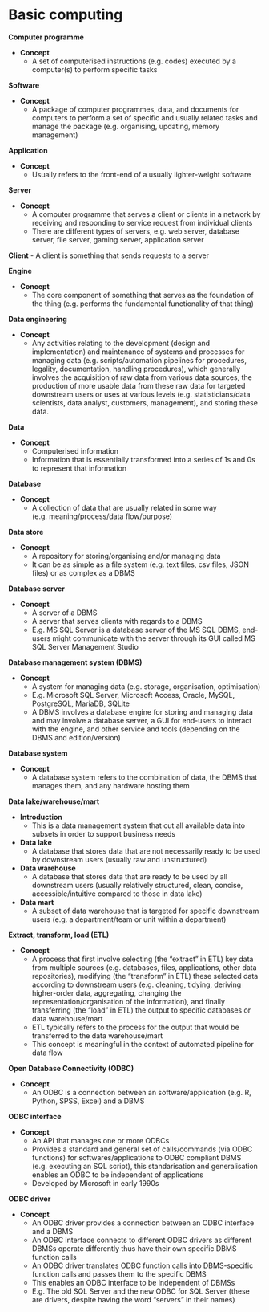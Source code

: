 # Basic computing

**Computer programme**

- **Concept**
  - A set of computerised instructions (e.g. codes) executed by a computer(s) to perform specific tasks
  
**Software**

- **Concept**
  - A package of computer programmes, data, and documents for computers to perform a set of specific and usually related tasks and manage the package (e.g. organising, updating, memory management)
  
  
**Application**

- **Concept**
  - Usually refers to the front-end of a usually lighter-weight software 
  
**Server**

- **Concept**
  - A computer programme that serves a client or clients in a network by receiving and responding to service request from individual clients
  - There are different types of servers, e.g. web server, database server, file server, gaming server, application server 
  
  
  
**Client**
- A client is something that sends requests to a server



**Engine**

- **Concept**
  - The core component of something that serves as the foundation of the thing (e.g. performs the fundamental functionality of that thing) 
  
  
**Data engineering**

- **Concept**
  - Any activities relating to the development (design and implementation) and maintenance of systems and processes for managing data (e.g. scripts/automation pipelines for procedures, legality, documentation, handling procedures), which generally involves the acquisition of raw data from various data sources, the production of more usable data from these raw data for targeted downstream users or uses at various levels (e.g. statisticians/data scientists, data analyst, customers, management), and storing these data.  
  

**Data**

- **Concept**
  - Computerised information
  - Information that is essentially transformed into a series of 1s and 0s to represent that information


**Database**
  
- **Concept**
  - A collection of data that are usually related in some way (e.g. meaning/process/data flow/purpose)
  
  
**Data store**

- **Concept**
  - A repository for storing/organising and/or managing data 
  - It can be as simple as a file system (e.g. text files, csv files, JSON files) or as complex as a DBMS
  
  
**Database server**

- **Concept**
  - A server of a DBMS 
  - A server that serves clients with regards to a DBMS
  - E.g. MS SQL Server is a database server of the MS SQL DBMS, end-users might communicate with the server through its GUI called MS SQL Server Management Studio
  
  
**Database management system (DBMS)**
  
- **Concept**
  - A system for managing data (e.g. storage, organisation, optimisation)
  - E.g. Microsoft SQL Server, Microsoft Access, Oracle, MySQL, PostgreSQL, MariaDB, SQLite
  - A DBMS involves a database engine for storing and managing data and may involve a database server, a GUI for end-users to interact with the engine, and other service and tools (depending on the DBMS and edition/version)
  
**Database system**

- **Concept**
  - A database system refers to the combination of data, the DBMS that manages them, and any hardware hosting them
  
**Data lake/warehouse/mart**

- **Introduction**
  - This is a data management system that cut all available data into subsets in order to support business needs 
- **Data lake**
  - A database that stores data that are not necessarily ready to be used by downstream users (usually raw and unstructured)
- **Data warehouse**
  - A database that stores data that are ready to be used by all downstream users (usually relatively structured, clean, concise, accessible/intuitive compared to those in data lake)
- **Data mart**
  - A subset of data warehouse that is targeted for specific downstream users (e.g. a department/team or unit within a department)
  

**Extract, transform, load (ETL)**

- **Concept**
  - A process that first involve selecting (the "extract" in ETL) key data from multiple sources (e.g. databases, files, applications, other data repositories), modifying (the "transform" in ETL) these selected data according to downstream users (e.g. cleaning, tidying, deriving higher-order data, aggregating, changing the representation/organisation of the information), and finally transferring (the "load" in ETL) the output to specific databases or data warehouse/mart
  - ETL typically refers to the process for the output that would be transferred to the data warehouse/mart
  - This concept is meaningful in the context of automated pipeline for data flow 
     

  
**Open Database Connectivity (ODBC)**

- **Concept**
  - An ODBC is a connection between an software/application (e.g. R, Python, SPSS, Excel) and a DBMS
  
**ODBC interface**

- **Concept**
  - An API that manages one or more ODBCs
  - Provides a standard and general set of calls/commands (via ODBC functions) for softwares/applications to ODBC compliant DBMS (e.g. executing an SQL script), this standarisation and generalisation enables an ODBC to be independent of applications
  - Developed by Microsoft in early 1990s
  
  
**ODBC driver**

- **Concept**
  - An ODBC driver provides a connection between an ODBC interface and a DBMS
  - An ODBC interface connects to different ODBC drivers as different DBMSs operate differently thus have their own specific DBMS function calls
  - An ODBC driver translates ODBC function calls into DBMS-specific function calls and passes them to the specific DBMS
  - This enables an ODBC interface to be independent of DBMSs
  - E.g. The old SQL Server and the new ODBC for SQL Server (these are drivers, despite having the word "servers" in their names)












